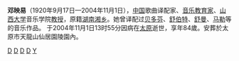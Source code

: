 '''邓映易'''（1920年9月17日—2004年11月1日），[[中国|中国]]歌曲译配家、[[音乐教育家|音乐教育家]]、[[山西大学|山西大学]]音乐学院[[教授|教授]]，原籍[[湖南湘乡|湖南湘乡]]。她曾译配过[[贝多芬|贝多芬]]、[[舒伯特|舒伯特]]、[[舒曼|舒曼]]、[[古斯塔夫·馬勒|马勒]]等的音乐作品。
于2004年11月1日13时55分因病在[[太原|太原]]逝世，享年84歲。安葬於太原市天龍山仙居園陵園內。

[[Category:1920年出生|D]]
[[Category:2004年逝世|D]]
[[Category:湖南湘乡|D]]
[[Category:中國音樂家|D]]
[[Category:鄧姓|Y]]